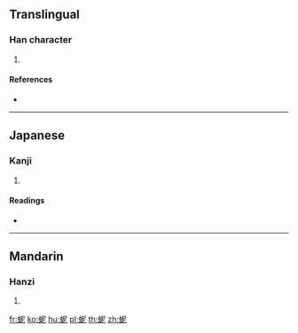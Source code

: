 {{character info/new}}
==Translingual==

===Han character===
{{Han char|rn=142|rad=虫|as=05|sn=11|four=|canj=LISP}}

# {{defn|Han|sort=虫05}}

====References====
* {{Han ref|kx=1079.110|dkj=32913|dj=1547.300|hdz=42845.140|uh=86AD|ud=34477}}

----

==Japanese==

===Kanji===
{{ja-kanji|grade=|rs=虫05}}

# {{defn|lang=ja|sort=虫05}}

====Readings====
* {{ja-readings|on=[[じ]] (ji), [[に]] (ni)|kun=|nanori=}}

----

==Mandarin==

===Hanzi===
{{cmn-hanzi|pin=[[ní]] ([[ni2]]), [[zhú]] ([[zhu2]])|wg=ni<sup>2</sup>, chu<sup>2</sup>}}

# {{defn|lang=cmn|sort=虫05}}

[[fr:蚭]]
[[ko:蚭]]
[[hu:蚭]]
[[pl:蚭]]
[[th:蚭]]
[[zh:蚭]]